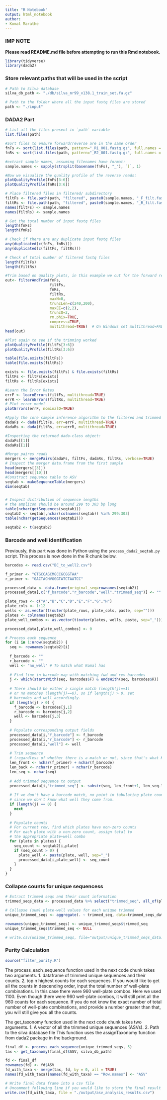 ```yaml
---
title: "R Notebook"
output: html_notebook
author:
- Komal Marathe
---
```


### IMP NOTE

**Please read README.md file before attempting to run this Rmd notebook.**

```r
library(tidyverse)
library(dada2)
```


### Store relevant paths that will be used in the script
```r
# Path to Silva database
silva_db_path <- "./db/silva_nr99_v138.1_train_set.fa.gz"

# Path to the folder where all the input fastq files are stored
path <- "./input"
```


### DADA2 Part
```r
# List all the files present in `path` variable
list.files(path)

#Sort files to ensure forward/reverse are in the same order
fnFs <- sort(list.files(path, pattern="_R1_001.fastq.gz", full.names = TRUE))
fnRs <- sort(list.files(path, pattern="_R2_001.fastq.gz", full.names = TRUE))

#extract sample names, assuming filenames have format:
sample.names <- sapply(strsplit(basename(fnFs), "_"), `[`, 1)

#Now we visualize the quality profile of the reverse reads:
plotQualityProfile(fnFs[3:6])
plotQualityProfile(fnRs[3:6])

# Place filtered files in filtered/ subdirectory
filtFs <- file.path(path, "filtered", paste0(sample.names, "_F_filt.fastq.gz"))
filtRs <- file.path(path, "filtered", paste0(sample.names, "_R_filt.fastq.gz"))
names(filtFs) <- sample.names
names(filtRs) <- sample.names

# Get the total number of input fastq files
length(fnFs)
length(fnRs)

# Check if there are any duplicate input fastq files
any(duplicated(c(fnFs, fnRs)))
any(duplicated(c(filtFs, filtRs)))

# Check of total number of filtered fastq files
length(filtFs)
length(filtRs)

#Trim based on quality plots, in this example we cut for the forward reads to 240bp and the reverse reads to 200bp
out<- filterAndTrim(fnFs, 
                    filtFs, 
                    fnRs, 
                    filtRs, 
                    maxN=0, 
                    truncLen=c(240,200),
                    maxEE=c(2,2), 
                    truncQ=2, 
                    rm.phix=TRUE, 
                    compress=TRUE, 
                    multithread=TRUE)  # On Windows set multithread=FALSE
head(out)

#Plot again to see if the trimming worked
plotQualityProfile(filtFs[3:6])
plotQualityProfile(filtRs[3:6])

table(file.exists(filtFs))
table(file.exists(filtRs))

exists <- file.exists(filtFs) & file.exists(filtRs)
filtFs <- filtFs[exists]
filtRs <- filtRs[exists]

#Learn the Error Rates
errF <- learnErrors(filtFs, multithread=TRUE)
errR <- learnErrors(filtRs, multithread=TRUE)
# Plot error model
plotErrors(errF, nominalQ=TRUE)

#Apply the core sample inference algorithm to the filtered and trimmed sequence data.
dadaFs <- dada(filtFs, err=errF, multithread=TRUE)
dadaRs <- dada(filtRs, err=errR, multithread=TRUE)

#Inspecting the returned dada-class object:
dadaFs[[1]]
dadaRs[[1]]

#Merge paires reads
mergers <- mergePairs(dadaFs, filtFs, dadaRs, filtRs, verbose=TRUE)
# Inspect the merger data.frame from the first sample
head(mergers[[3]])
head(mergers[[10]])
#Construct sequence table to ASV
seqtab <- makeSequenceTable(mergers)
dim(seqtab)


# Inspect distribution of sequence lengths
# the amplicon should be around 299 to 303 bp long
table(nchar(getSequences(seqtab)))
seqtab2 <- seqtab[,nchar(colnames(seqtab)) %in% 299:303]
table(nchar(getSequences(seqtab2)))

seqtab2 <- t(seqtab2)
```

### Barcode and well identification

Previously, this part was done in Python using the `process_dada2_seqtab.py` script. This process is now done in the R chunk below.

```r
barcodes <- read.csv("BC_to_well2.csv")

f_primer <- "GTGCCAGCMGCCGCGGTAA"
r_primer <- "GACTACHVGGGTATCTAATCC"

processed_data <- data.frame(original_seq=rownames(seqtab2))
processed_data[,c("f_barcode","r_barcode","well","trimmed_seq")] <- ""

plate_rows <- c("A","B","C","D","E","F","G","H")
plate_cols <- 1:12
wells <- as.vector(t(outer(plate_rows, plate_cols, paste, sep="")))
plates <- colnames(seqtab2)
plate_well_combos <- as.vector(t(outer(plates, wells, paste, sep="_")))

processed_data[,plate_well_combos] <- 0

# Process each sequence
for (i in 1:nrow(seqtab2)) {
  seq <- rownames(seqtab2)[i]
  
  f_barcode <- ""
  r_barcode <- ""
  well <- "no_well" # To match what Komal has
  
  # Find line in barcode map with matching fwd and rev barcodes
  j <- which(startsWith(seq, barcodes$F) & endsWith(seq, barcodes$R))
  
  # There should be either a single match (length(j)==1) 
  # or no matches (length(j)==0), so if length(j) > 0, set
  # barcodes and well accordingly.
  if (length(j) > 0) {
    f_barcode <- barcodes[j,1]
    r_barcode <- barcodes[j,2]
    well <- barcodes[j,3]
  } 
  
  # Populate corresponding output fields
  processed_data[i,"f_barcode"] <- f_barcode
  processed_data[i,"r_barcode"] <- r_barcode
  processed_data[i,"well"] <- well
  
  # Trim sequence
  # (regardless of whether there is a match or not, since that's what Komal did)
  len_front <- nchar(f_primer) + nchar(f_barcode)
  len_back <- nchar(r_primer) + nchar(r_barcode)
  len_seq <- nchar(seq)
  
  # Add trimmed sequence to output
  processed_data[i,"trimmed_seq"] <- substr(seq, len_front+1, len_seq-len_back)
  
  # If we don't have a barcode match, no point in tabulating plate counts
  # since we don't know what well they come from.
  if (length(j) == 0) {
    next
  }
  
  # Populate counts
  # For current row, find which plates have non-zero counts
  # For each plate with a non-zero count, assign total to
  # the appropriate plate+well combo
  for (plate in plates) {
    seq_count <- seqtab2[i,plate]
    if (seq_count > 0) {
      plate_well <- paste(plate, well, sep="_")
      processed_data[i,plate_well] <- seq_count
    }
  }
}
```


### Collapse counts for unique sequencess
```r
# Extract trimmed seqs and their count information
trimmed_seqs_data <- processed_data %>% select("trimmed_seq", all_of(plate_well_combos))

# Collapse (sum) plate-well values for each unique trimmed 
unique_trimmed_seqs <- aggregate(. ~ trimmed_seq, data=trimmed_seqs_data, FUN=sum)

rownames(unique_trimmed_seqs) <- unique_trimmed_seqs$trimmed_seq
unique_trimmed_seqs$trimmed_seq <- NULL

# write.csv(unique_trimmed_seqs, file="output/unique_trimmed_seqs_data.csv")
```


### Purity Calculation
```r
source("filter_purity.R")
```

The process_each_sequence function used in the next code chunk takes two arguments.
1. dataframe of trimmed unique sequences and their counts.
2. top n highest counts for each sequences. If you would like to get all the counts in descending order,
input the total number of well-plate combinations. In this case there were 960 well-plate combos.
Here we used 1100. Even though there were 960 well-plate combos, it will still print all the 960 counts for each sequence.
If you do not know the exact number of total number of well-plate combinations, and provide a number greater than that,
you will still give you all the counts.


The get_taxonomy function used in the next code chunk  takes two arguments.
1. A vector of all the trimmed unique sequences (ASVs).
2. Path to the silva database file
This function uses the assignTaxonomy function from dada2 package in the background.

```r
final_df <- process_each_sequence(unique_trimmed_seqs, 5)
tax <- get_taxonomy(final_df$ASV, silva_db_path)

fd <- final_df
rownames(fd) <- fd$ASV
fd_with_taxa <- merge(tax, fd, by = 0, all = TRUE)
names(fd_with_taxa)[names(fd_with_taxa) == "Row.names"] <- "ASV"

# Write final data frame into a csv file
# Uncomment following line if you would like to store the final result in a csv
write.csv(fd_with_taxa, file = "./output/asv_analysis_results.csv")
```



